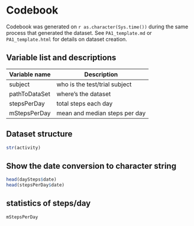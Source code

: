 Codebook
========
Codebook was generated on `r as.character(Sys.time())` during the same process that
generated the dataset. See `PA1_template.md` or `PA1_template.html` for details on
dataset creation.

Variable list and descriptions
--------------------------------------------------------------------
Variable name             | Description
--------------------------|-----------------------------------------
subject                   | who is the test/trial subject
pathToDataSet             | where's the dataset
stepsPerDay               | total steps each day
mStepsPerDay              | mean and median steps per day


Dataset structure
-----------------
```r
str(activity)
```
Show the date conversion to character string
--------------------------------------------
```r
head(daySteps$date)
head(stepsPerDay$date)
```
statistics of steps/day
-----------------------
```r
mStepsPerDay
```
